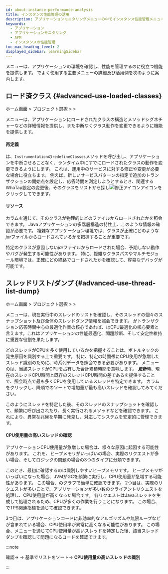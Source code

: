 ```yaml
---
id: about-instance-performance-analysis
title: インスタンス性能管理の活用
description: アプリケーションモニタリングメニューの中でインスタンス性能管理メニューの主な機能と活用例を案内します。
keywords:
  - アプリケーション
  - アプリケーションモニタリング
  - APM
  - インスタンスの性能管理
toc_max_heading_level: 2
displayed_sidebar: learningSidebar
---
```


<Cmdname sid="side_agentsConfiguration" className="uitext" />メニューは、アプリケーションの環境を確認し、性能を管理するのに役立つ機能を提供します。 <Cmdname sid="side_agentsConfiguration" className="uitext" />でよく使用する主要メニューの詳細及び活用例を次のように案内します。

## ロード済クラス {#advanced-use-loaded-classes}

ホーム画面 > プロジェクト選択 > <Cmdname sid="side_agentsConfiguration" className="uitext" /> > <Cmdname sid="side_loadedClasses" className="uitext" />

<Cmdname sid="side_loadedClasses" className="uitext" />メニューは、アプリケーションにロードされたクラスの構造とメソッドシグネチャーなどの詳細情報を提供し、また中断なくクラス動作を変更できるように<Cmdname sid="redefine" className="uitext" />機能を提供します。

#### 再定義

<Cmdname sid="redefine" className="uitext" />は、`Instrumentation`の`redefineClasses`メソッドを呼び出し、アプリケーションを中断させることなく、ランタイム中にすでにロードされたクラスの動作を変更できるようにします。 これは、運用中のサービスに対する修正や変更が必要な場合に役立ちます。 例えば、新しいサービスパターンの指定で追加のトランザクションの開始点を設定し、応答時間を測定しようとするとき、関連するWhaTap設定の変更後、そのクラスを<Cmdname sid="side_loadedClasses" className="uitext" />リストから探し![修正アイコン](/img/ico-edit.svg)アイコンをクリックして<Cmdname sid="redefine" className="uitext" />できます。

<ImgLang img='best-p/about-instance-loaded-class1.png' desc='ロード済クラス 再定義' />

#### リソース

<Cmdname sid="resource" className="uitext" />カラムを通じて、そのクラスが物理的にどのファイルからロードされたかを照会できます。 Javaアプリケーションの多階層構造の特性上、このような<Cmdname sid="resource" className="uitext" />情報の確認が必要です。 複雑なアプリケーション環境では、クラスが正確にどのような*jar*ファイルからロードされているかを把握することが重要です。

特定のクラスが意図しない*jar*ファイルからロードされた場合、予期しない動作やバグが発生する可能性があります。 特に、複雑なクラスパスやマルチモジュール環境では、正確にどの経路でロードされたかを確認して、容易なデバッグが可能です。 

## スレッドリスト/ダンプ {#advanced-use-thread-list-dump}

ホーム画面 > プロジェクト選択 > <Cmdname sid="side_agentsConfiguration" className="uitext" /> > <Cmdname sid="side_threadList" className="uitext" />

<Cmdname sid="side_threadList" className="uitext" />メニューは、現在実行中のスレッドのリストを確認し、そのスレッドの個々のスナップショット及び全体のスレッドダンプ情報を照会できます。 <Cmdname sid="hitmap" className="uitext" />がトランザクション応答時間中心の最適化作業の核心であれば、<Cmdname sid="side_threadList" className="uitext" />はCPU最適化の核心要素と言えます。これはアプリケーションの性能最適化、問題診断、そして安定性維持に重要な役割を果たします。

どのスレッドがCPUを多く使用しているかを把握することは、ボトルネックの発生原因を識別する上で重要です。 特に、特定の時間帯にCPU使用が急増したスレッド識別のために、時系列データを照会できる必要があります。 <Cmdname sid="side_threadList" className="uitext" />メニューの<Cmdname sid="thread_cpu_time" className="uitext" />は、当該スレッドがCPUを占有した合計累積時間を意味します。 ***更新***時、現在のスレッドCPU時間と既存のスレッドCPU時間の差である<Cmdname sid="TTL08126" className="uitext" />を提供することで、照会時点で最も多くCPUを使用しているスレッドを特定できます。 <Cmdname sid="TTL08126" className="uitext" />カラムをクリックし、降順でのソートで増加量が最も高いスレッドを確認してみてください。 

<ImgLang img='best-p/about-instance-thread-list-dump3.png' desc='スレッドリスト/ダンプ' />

このようにスレッドを特定した後、そのスレッドのスナップショットを確認して、頻繁に呼び出されたり、長く実行されるメソッドなどを確認できます。 これにより、異常な兆候を早期に発見し、対応してシステムを安定的に管理できます。

<ImgLang img='best-p/about-instance-thread-list-dump4.png' desc='スレッドリスト/ダンプ' />

#### CPU使用量の高いスレッドの確認

アプリケーションCPU使用量が急増した場合は、様々な原因に起因する可能性があります。 これを、ヒープメモリがいっぱいの場合、実際のリクエストが多い場合、そしてロジックの問題の場合の3つのタイプに分類できます。

このとき、最初に確認するのは識別しやすいヒープメモリです。 ヒープメモリがいっぱいになった場合、JVMがGCを頻繁に実行し、CPU使用量が急増する可能性があります。 この場合、<Cmdname sid="application_dashboard" className="uitext" />の<Cmdname sid="AA010" className="uitext" />グラフで簡単に確認できます。 2つ目は、実際のリクエストが多いことで、アプリケーションが多い数のクライアントリクエストを処理し、CPU使用量が高くなった場合です。 各リクエストはJavaスレッドを生成して処理されるため、CPUが多くの作業を行うことになります。 この場合、<Cmdname sid="application_dashboard" className="uitext" />でTPS関連指標を通じて確認できます。

3つ目は、アプリケーションコードに非効率的なアルゴリズムや無限ループなどが含まれている場合、CPU使用率が異常に高くなる可能性があります。 この場合、<Cmdname sid="side_threadList" className="uitext" />メニューを通じてCPU使用量が高いスレッドを特定した後、該当スレッドダンプを確認して問題になるコードを確認できます。

:::note 

<Cmdname sid="thread_cpu_time" className="uitext" />確認→ <Cmdname sid="refresh" className="uitext" /> → <Cmdname sid="TTL08126" className="uitext" />基準でリストをソート→ **CPU使用量の高いスレッドの識別**

:::
